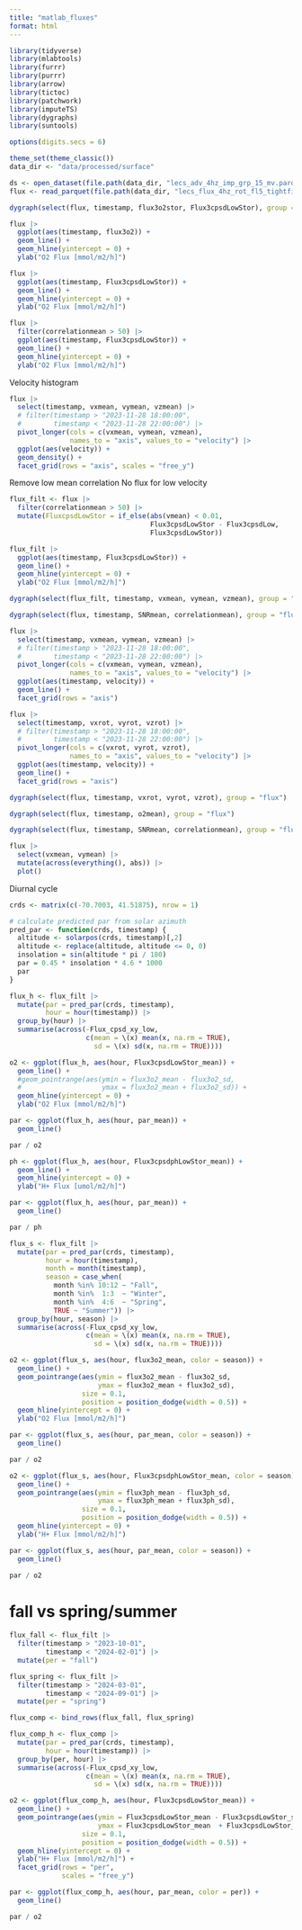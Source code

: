 ```yaml
---
title: "matlab_fluxes"
format: html
---
```


```r
library(tidyverse)
library(mlabtools)
library(furrr)
library(purrr)
library(arrow)
library(tictoc)
library(patchwork)
library(imputeTS)
library(dygraphs)
library(suntools)

options(digits.secs = 6)

theme_set(theme_classic())
data_dir <- "data/processed/surface"
```

```r
ds <- open_dataset(file.path(data_dir, "lecs_adv_4hz_imp_grp_15_mv.parquet/"))
flux <- read_parquet(file.path(data_dir, "lecs_flux_4hz_rot_fl5_tightfilt.parquet/part-0.parquet"))
```


```r
dygraph(select(flux, timestamp, flux3o2stor, Flux3cpsdLowStor), group = "flux")
```

```r
flux |> 
  ggplot(aes(timestamp, flux3o2)) +
  geom_line() +
  geom_hline(yintercept = 0) +
  ylab("O2 Flux [mmol/m2/h]")
```

```r
flux |> 
  ggplot(aes(timestamp, Flux3cpsdLowStor)) +
  geom_line() +
  geom_hline(yintercept = 0) +
  ylab("O2 Flux [mmol/m2/h]")
```

```r
flux |> 
  filter(correlationmean > 50) |> 
  ggplot(aes(timestamp, Flux3cpsdLowStor)) +
  geom_line() +
  geom_hline(yintercept = 0) +
  ylab("O2 Flux [mmol/m2/h]")
```
Velocity histogram

```r
flux |>
  select(timestamp, vxmean, vymean, vzmean) |> 
  # filter(timestamp > "2023-11-28 18:00:00",
  #        timestamp < "2023-11-28 22:00:00") |> 
  pivot_longer(cols = c(vxmean, vymean, vzmean),
               names_to = "axis", values_to = "velocity") |> 
  ggplot(aes(velocity)) +
  geom_density() +
  facet_grid(rows = "axis", scales = "free_y")
```

Remove low mean correlation
No flux for low velocity

```r
flux_filt <- flux |> 
  filter(correlationmean > 50) |> 
  mutate(FluxcpsdLowStor = if_else(abs(vmean) < 0.01,
                                   Flux3cpsdLowStor - Flux3cpsdLow,
                                   Flux3cpsdLowStor))
```


```r
flux_filt |> 
  ggplot(aes(timestamp, Flux3cpsdLowStor)) +
  geom_line() +
  geom_hline(yintercept = 0) +
  ylab("O2 Flux [mmol/m2/h]")
```

```r
dygraph(select(flux_filt, timestamp, vxmean, vymean, vzmean), group = "flux")
```

```r
dygraph(select(flux, timestamp, SNRmean, correlationmean), group = "flux")
```

```r
flux |>
  select(timestamp, vxmean, vymean, vzmean) |> 
  # filter(timestamp > "2023-11-28 18:00:00",
  #        timestamp < "2023-11-28 22:00:00") |> 
  pivot_longer(cols = c(vxmean, vymean, vzmean),
               names_to = "axis", values_to = "velocity") |> 
  ggplot(aes(timestamp, velocity)) +
  geom_line() +
  facet_grid(rows = "axis")
```

```r
flux |>
  select(timestamp, vxrot, vyrot, vzrot) |> 
  # filter(timestamp > "2023-11-28 18:00:00",
  #        timestamp < "2023-11-28 22:00:00") |> 
  pivot_longer(cols = c(vxrot, vyrot, vzrot),
               names_to = "axis", values_to = "velocity") |> 
  ggplot(aes(timestamp, velocity)) +
  geom_line() +
  facet_grid(rows = "axis")
```

```r
dygraph(select(flux, timestamp, vxrot, vyrot, vzrot), group = "flux")
```

```r
dygraph(select(flux, timestamp, o2mean), group = "flux")
```


```r
dygraph(select(flux, timestamp, SNRmean, correlationmean), group = "flux")
```

```r
flux |> 
  select(vxmean, vymean) |> 
  mutate(across(everything(), abs)) |> 
  plot()
```

Diurnal cycle

```r
crds <- matrix(c(-70.7003, 41.51875), nrow = 1)

# calculate predicted par from solar azimuth
pred_par <- function(crds, timestamp) {
  altitude <- solarpos(crds, timestamp)[,2]
  altitude <- replace(altitude, altitude <= 0, 0)
  insolation = sin(altitude * pi / 180)
  par = 0.45 * insolation * 4.6 * 1000
  par
}
```

```r
flux_h <- flux_filt |> 
  mutate(par = pred_par(crds, timestamp),
         hour = hour(timestamp)) |> 
  group_by(hour) |> 
  summarise(across(-Flux_cpsd_xy_low, 
                   c(mean = \(x) mean(x, na.rm = TRUE), 
                     sd = \(x) sd(x, na.rm = TRUE))))
```


```r
o2 <- ggplot(flux_h, aes(hour, Flux3cpsdLowStor_mean)) + 
  geom_line() +
  #geom_pointrange(aes(ymin = flux3o2_mean - flux3o2_sd,
  #                    ymax = flux3o2_mean + flux3o2_sd)) +
  geom_hline(yintercept = 0) +
  ylab("O2 Flux [mmol/m2/h]")

par <- ggplot(flux_h, aes(hour, par_mean)) +
  geom_line()

par / o2
```

```r
ph <- ggplot(flux_h, aes(hour, Flux3cpsdphLowStor_mean)) + 
  geom_line() +
  geom_hline(yintercept = 0) +
  ylab("H+ Flux [umol/m2/h]")

par <- ggplot(flux_h, aes(hour, par_mean)) +
  geom_line()

par / ph
```

```r
flux_s <- flux_filt |> 
  mutate(par = pred_par(crds, timestamp),
         hour = hour(timestamp),
         month = month(timestamp),
         season = case_when(
           month %in% 10:12 ~ "Fall",
           month %in%  1:3  ~ "Winter",
           month %in%  4:6  ~ "Spring",
           TRUE ~ "Summer")) |> 
  group_by(hour, season) |> 
  summarise(across(-Flux_cpsd_xy_low, 
                   c(mean = \(x) mean(x, na.rm = TRUE), 
                     sd = \(x) sd(x, na.rm = TRUE))))
```

```r
o2 <- ggplot(flux_s, aes(hour, flux3o2_mean, color = season)) + 
  geom_line() +
  geom_pointrange(aes(ymin = flux3o2_mean - flux3o2_sd,
                      ymax = flux3o2_mean + flux3o2_sd),
                  size = 0.1,
                  position = position_dodge(width = 0.5)) +
  geom_hline(yintercept = 0) +
  ylab("O2 Flux [mmol/m2/h]")

par <- ggplot(flux_s, aes(hour, par_mean, color = season)) +
  geom_line()

par / o2
```


```r
o2 <- ggplot(flux_s, aes(hour, Flux3cpsdphLowStor_mean, color = season)) + 
  geom_line() +
  geom_pointrange(aes(ymin = flux3ph_mean - flux3ph_sd,
                      ymax = flux3ph_mean + flux3ph_sd),
                  size = 0.1,
                  position = position_dodge(width = 0.5)) +
  geom_hline(yintercept = 0) +
  ylab("H+ Flux [mmol/m2/h]")

par <- ggplot(flux_s, aes(hour, par_mean, color = season)) +
  geom_line()

par / o2
```


# fall vs spring/summer

```r
flux_fall <- flux_filt |> 
  filter(timestamp > "2023-10-01",
         timestamp < "2024-02-01") |> 
  mutate(per = "fall")

flux_spring <- flux_filt |> 
  filter(timestamp > "2024-03-01",
         timestamp < "2024-09-01") |> 
  mutate(per = "spring")

flux_comp <- bind_rows(flux_fall, flux_spring)
```

```r
flux_comp_h <- flux_comp |> 
  mutate(par = pred_par(crds, timestamp),
         hour = hour(timestamp)) |> 
  group_by(per, hour) |> 
  summarise(across(-Flux_cpsd_xy_low, 
                   c(mean = \(x) mean(x, na.rm = TRUE), 
                     sd = \(x) sd(x, na.rm = TRUE))))
```

```r
o2 <- ggplot(flux_comp_h, aes(hour, Flux3cpsdLowStor_mean)) + 
  geom_line() +
  geom_pointrange(aes(ymin = Flux3cpsdLowStor_mean - Flux3cpsdLowStor_sd ,
                      ymax = Flux3cpsdLowStor_mean  + Flux3cpsdLowStor_sd ),
                  size = 0.1,
                  position = position_dodge(width = 0.5)) +
  geom_hline(yintercept = 0) +
  ylab("H+ Flux [mmol/m2/h]") +
  facet_grid(rows = "per",
             scales = "free_y")

par <- ggplot(flux_comp_h, aes(hour, par_mean, color = per)) +
  geom_line()

par / o2
```
  